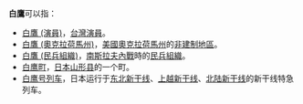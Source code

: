'''白鷹'''可以指：
* [[白鷹_(演員)|白鷹 (演員)]]，[[台灣|台灣]][[演員|演員]]。
* [[白鷹_(奧克拉荷馬州)|白鷹 (奧克拉荷馬州)]]，[[美國|美國]][[奧克拉荷馬州|奧克拉荷馬州]]的[[非建制地區|非建制地區]]。
* [[白鷹_(民兵組織)|白鷹 (民兵組織)]]，[[南斯拉夫內戰|南斯拉夫內戰]]時的[[民兵組織|民兵組織]]。
* [[白鹰町|白鹰町]]，[[日本|日本]][[山形县|山形县]]的一个町。
* [[白鹰号列车|白鹰号列车]]，日本运行于[[东北新干线|东北新干线]]、[[上越新干线|上越新干线]]、[[北陆新干线|北陆新干线]]的新干线特急列车。
{{disambig|Cat=二字消歧義}}